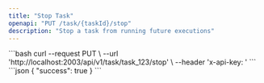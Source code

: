 ```yaml
---
title: "Stop Task"
openapi: "PUT /task/{taskId}/stop"
description: "Stop a task from running future executions"
---
```


<RequestExample>
```bash
curl --request PUT \
  --url 'http://localhost:2003/api/v1/task/task_123/stop' \
  --header 'x-api-key: <your-api-key>'
```
</RequestExample>

<ResponseExample>
```json
{
  "success": true
}
```
</ResponseExample> 